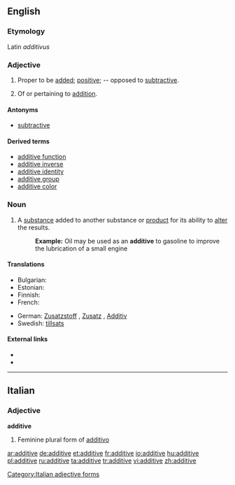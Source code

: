 ==English==

===Etymology===
Latin ''additivus''

===Adjective===
{{en-adj}}

# {{mathematics}} Proper to be [[add]]ed; [[positive]]; -- opposed to [[subtractive]].
# Of or pertaining to [[addition]].

====Antonyms====
* [[subtractive]]

====Derived terms====
* [[additive function]]
* [[additive inverse]]
* [[additive identity]]
* [[additive group]]
* [[additive color]]

===Noun===
{{en-noun}}

# A [[substance]] added to another substance or [[product]] for its ability to [[alter]] the results.
#: '''Example:''' Oil may be used as an '''additive''' to gasoline to improve the lubrication of a small engine

====Translations====
{{trans-top|substance altering another substance}}
* Bulgarian: {{t|bg|добавка|sc=Cyrl}}
* Estonian: {{t|et|lisaaine}}
* Finnish: {{t-|fi|lisäaine}}
* French: {{t+|fr|additif}}
{{trans-mid}}
* German: [[Zusatzstoff]] {{m}}, [[Zusatz]] {{m}}, [[Additiv]] {{n}}
* Swedish: [[tillsats]] {{c}}
{{trans-bottom}}

====External links====
* {{R:Webster 1913}}
* {{R:Century 1911}}

----

==Italian==

===Adjective===
'''additive''' {{f}}

# Feminine plural form of [[additivo]]

[[Category:Italian adjective forms]]

[[ar:additive]]
[[de:additive]]
[[et:additive]]
[[fr:additive]]
[[io:additive]]
[[hu:additive]]
[[pl:additive]]
[[ru:additive]]
[[ta:additive]]
[[tr:additive]]
[[vi:additive]]
[[zh:additive]]